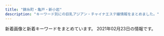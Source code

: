 ```yaml
---
title: "錦糸町・亀戸・新小岩"
description: "キーワード別にの巨乳アジアン・チャイナエステ嬢情報をまとめました。"
---
```


新着画像と新着キーワードをまとめています。
2021年02月23日の情報です。

<DmmAffiliateIns />
<KeywordTable
  shops={
    [
    {
        "url": "http://momiji.me-es.com/",
        "img_links": [
            "http://momiji.me-es.com/images/index_02.jpg",
            "http://momiji.me-es.com/images/index_28.jpg",
            "http://momiji.me-es.com/images/index_24.jpg",
            "http://momiji.me-es.com/images/index_03.jpg",
            "http://momiji.me-es.com/images/index_16.jpg",
            "http://momiji.me-es.com/girls/06.jpg",
            "http://momiji.me-es.com/girls/01.jpg",
            "http://momiji.me-es.com/images/index_22.jpg",
            "http://momiji.me-es.com/images/index_26.jpg",
            "http://momiji.me-es.com/images/index_21.jpg",
            "http://momiji.me-es.com/images/index_30.jpg",
            "http://momiji.me-es.com/images/index_17.jpg",
            "http://momiji.me-es.com/images/index_06.jpg",
            "http://momiji.me-es.com/images/index_12.jpg",
            "http://momiji.me-es.com/images/staff_15.jpg",
            "http://momiji.me-es.com/images/info_15.jpg",
            "http://momiji.me-es.com/images/index_04.jpg",
            "http://momiji.me-es.com/images/sub_28.jpg",
            "http://momiji.me-es.com/girls/00.jpg",
            "http://momiji.me-es.com/girls/03.jpg",
            "http://momiji.me-es.com/images/index_15.jpg",
            "http://momiji.me-es.com/images/index_25.jpg",
            "http://momiji.me-es.com/images/index_29.jpg",
            "http://momiji.me-es.com/girls/08.jpg",
            "http://momiji.me-es.com/images/index_18.jpg",
            "http://momiji.me-es.com/images/info.jpg",
            "http://momiji.me-es.com/images/index_05.jpg",
            "http://momiji.me-es.com/images/index_01.jpg",
            "http://momiji.me-es.com/images/index_09.jpg",
            "http://momiji.me-es.com/images/index_19.jpg",
            "http://momiji.me-es.com/images/rec_15.jpg",
            "http://momiji.me-es.com/images/index_10.jpg",
            "http://momiji.me-es.com/girls/02.jpg",
            "http://momiji.me-es.com/images/index_08.jpg",
            "http://momiji.me-es.com/girls/04.jpg",
            "http://momiji.me-es.com/images/index_07.jpg",
            "http://momiji.me-es.com/girls/08a.jpg",
            "http://momiji.me-es.com/images/index_13.jpg",
            "http://momiji.me-es.com/images/rec.jpg",
            "http://momiji.me-es.com/images/index_20.jpg",
            "http://momiji.me-es.com/girls/07.jpg",
            "http://momiji.me-es.com/images/index_27.jpg",
            "http://momiji.me-es.com/girls/05.jpg"
        ],
        "keywords": {
            "87": 1,
            "85": 3,
            "C": 6,
            "86": 3,
            "88": 1
        },
        "station": "JR\u65b0\u5c0f\u5ca9\u99c5\u5317\u53e3",
        "name": "\u3082\u307f\u3058"
    },
    {
        "name": "Mirage\uff5e\u30df\u30e9\u30fc\u30b8\u30e5\uff5e",
        "station": "JR\u4e80\u6238\u99c5\u6771\u53e3",
        "img_links": [
            "http://mirage.sweet-relaxation.com/img/cast/ran-03.jpg",
            "http://mirage.sweet-relaxation.com/img/cast/yumi-01.jpg",
            "http://mirage.sweet-relaxation.com/img/cast/eri-02.jpg",
            "http://mirage.sweet-relaxation.com/img/cast/miya-02.jpg",
            "http://mirage.sweet-relaxation.com/img/cast/olive-03.jpg",
            "http://mirage.sweet-relaxation.com/img/interior/corridor-1.jpg",
            "http://mirage.sweet-relaxation.com/img/cast/yaya-03.jpg",
            "http://mirage.sweet-relaxation.com/img/cast/yaya-01.jpg",
            "http://mirage.sweet-relaxation.com/img/cast/miya-01.jpg",
            "http://mirage.sweet-relaxation.com/img/cast/ran-01.jpg",
            "http://mirage.sweet-relaxation.com/img/cast/nanar-01.jpg",
            "http://mirage.sweet-relaxation.com/img/cast/olive-02.jpg",
            "http://mirage.sweet-relaxation.com/img/cast/nanar-02.jpg",
            "http://mirage.sweet-relaxation.com/img/cast/nina-03.jpg",
            "http://mirage.sweet-relaxation.com/img/cast/olive-01.jpg",
            "http://mirage.sweet-relaxation.com/img/cast/eri-03.jpg",
            "http://mirage.sweet-relaxation.com/img/cast/nina-01.jpg",
            "http://mirage.sweet-relaxation.com/img/cast/yaya-02.jpg",
            "http://mirage.sweet-relaxation.com/img/cast/key-01.jpg",
            "http://mirage.sweet-relaxation.com/img/cast/nanar-03.jpg",
            "http://mirage.sweet-relaxation.com/img/cast/eri-01.jpg",
            "http://mirage.sweet-relaxation.com/img/cast/key-03.jpg",
            "http://mirage.sweet-relaxation.com/img/cast/ran-02.jpg",
            "http://mirage.sweet-relaxation.com/img/cast/key-02.jpg",
            "http://mirage.sweet-relaxation.com/img/cast/nina-02.jpg",
            "http://mirage.sweet-relaxation.com/img/cast/yumi-02.jpg",
            "http://mirage.sweet-relaxation.com/img/cast/yumi-03.jpg",
            "http://mirage.sweet-relaxation.com/img/cast/miya-03.jpg"
        ],
        "url": "http://mirage.sweet-relaxation.com/",
        "keywords": {}
    },
    {
        "station": "JR\u65b0\u5c0f\u5ca9\u99c5\u5357\u53e3",
        "keywords": {},
        "name": "Piano",
        "img_links": [
            "https://piano.sweet-relaxation.com/img/cast/nico-02.jpg",
            "https://piano.sweet-relaxation.com/img/cast/miya-03.jpg",
            "https://piano.sweet-relaxation.com/img/cast/nana-03.jpg",
            "https://piano.sweet-relaxation.com/img/cast/luna-01.jpg",
            "https://piano.sweet-relaxation.com/img/cast/lili-01.jpg",
            "https://piano.sweet-relaxation.com/img/cast/ebi-04.jpg",
            "https://piano.sweet-relaxation.com/img/cast/luna-04.jpg",
            "https://piano.sweet-relaxation.com/img/cast/nico-04.jpg",
            "https://piano.sweet-relaxation.com/img/cast/miky-01.jpg",
            "https://piano.sweet-relaxation.com/img/interior/int-01.jpg",
            "https://piano.sweet-relaxation.com/img/interior/int-03.jpg",
            "https://piano.sweet-relaxation.com/img/cast/luna-03.jpg",
            "https://piano.sweet-relaxation.com/img/slick/sl-7.jpg",
            "https://piano.sweet-relaxation.com/img/cast/miky-04.jpg",
            "https://piano.sweet-relaxation.com/img/cast/aye-04.jpg",
            "https://piano.sweet-relaxation.com/img/cast/coco-03.jpg",
            "https://piano.sweet-relaxation.com/img/cast/ebi-01.jpg",
            "https://piano.sweet-relaxation.com/img/cast/miya-02.jpg",
            "https://piano.sweet-relaxation.com/img/cast/aye-01.jpg",
            "https://piano.sweet-relaxation.com/img/cast/aye-03.jpg",
            "https://piano.sweet-relaxation.com/img/slick/sl-1.jpg",
            "https://piano.sweet-relaxation.com/img/cast/lili-02.jpg",
            "https://piano.sweet-relaxation.com/img/cast/ebi-03.jpg",
            "https://piano.sweet-relaxation.com/img/cast/coco-02.jpg",
            "https://piano.sweet-relaxation.com/img/slick/sl-6.jpg",
            "https://piano.sweet-relaxation.com/img/cast/aki-04.jpg",
            "https://piano.sweet-relaxation.com/img/cast/coco-04.jpg",
            "https://piano.sweet-relaxation.com/img/cast/aki-01.jpg",
            "https://piano.sweet-relaxation.com/img/cast/nana-01.jpg",
            "https://piano.sweet-relaxation.com/img/cast/aini-03.jpg",
            "https://piano.sweet-relaxation.com/img/interior/int-04.jpg",
            "https://piano.sweet-relaxation.com/img/cast/lili-04.jpg",
            "https://piano.sweet-relaxation.com/img/cast/nico-01.jpg",
            "https://piano.sweet-relaxation.com/img/cast/aki-03.jpg",
            "https://piano.sweet-relaxation.com/img/cast/ai-03.jpg",
            "https://piano.sweet-relaxation.com/img/cast/ai-02.jpg",
            "https://piano.sweet-relaxation.com/img/cast/miky-02.jpg",
            "https://piano.sweet-relaxation.com/img/cast/aki-02.jpg",
            "https://piano.sweet-relaxation.com/img/cast/miky-03.jpg",
            "https://piano.sweet-relaxation.com/img/cast/ai-04.jpg",
            "https://piano.sweet-relaxation.com/img/cast/ebi-02.jpg",
            "https://piano.sweet-relaxation.com/img/cast/lili-03.jpg",
            "https://piano.sweet-relaxation.com/img/cast/miya-01.jpg",
            "https://piano.sweet-relaxation.com/img/cast/luna-02.jpg",
            "https://piano.sweet-relaxation.com/img/slick/sl-5.jpg",
            "https://piano.sweet-relaxation.com/img/cast/nana-04.jpg",
            "https://piano.sweet-relaxation.com/img/cast/aini-01.jpg",
            "https://piano.sweet-relaxation.com/img/slick/sl-3.jpg",
            "https://piano.sweet-relaxation.com/img/cast/aini-04.jpg",
            "https://piano.sweet-relaxation.com/img/cast/coco-01.jpg",
            "https://piano.sweet-relaxation.com/img/slick/sl-4.jpg",
            "https://piano.sweet-relaxation.com/img/cast/nana-02.jpg",
            "https://piano.sweet-relaxation.com/img/cast/nico-03.jpg",
            "https://piano.sweet-relaxation.com/img/cast/miya-04.jpg",
            "https://piano.sweet-relaxation.com/img/cast/aye-02.jpg",
            "https://piano.sweet-relaxation.com/img/slick/sl-2.jpg",
            "https://piano.sweet-relaxation.com/img/cast/ai-01.jpg",
            "https://piano.sweet-relaxation.com/img/cast/aini-02.jpg",
            "https://piano.sweet-relaxation.com/img/interior/int-02.jpg"
        ],
        "url": "https://piano.sweet-relaxation.com/"
    },
    {
        "keywords": {
            "E": 3,
            "\u30bb\u30af\u30b7\u30fc": 3
        },
        "station": "JR\u5c0f\u5ca9\u99c5\u5317\u53e3",
        "img_links": [
            "http://mariabella.ies.fun/images/ac2.jpg",
            "http://mariabella.ies.fun/images/r09.jpg",
            "http://mariabella.ies.fun/images/r07.jpg",
            "http://mariabella.ies.fun/images/r05.jpg",
            "http://mariabella.ies.fun/images/r02.jpg",
            "http://mariabella.ies.fun/images/info.jpg",
            "http://mariabella.ies.fun/images/top.png",
            "http://mariabella.ies.fun/images/pick.jpg",
            "http://mariabella.ies.fun/images/r01.jpg",
            "http://mariabella.ies.fun/images/ac1.jpg",
            "http://mariabella.ies.fun/images/r03.jpg",
            "http://mariabella.ies.fun/photos/sites/45/2019/09/2019091016323921.jpeg",
            "http://mariabella.ies.fun/images/r06.jpg",
            "http://mariabella.ies.fun/images/news.jpg",
            "http://mariabella.ies.fun/photos/sites/45/2018/06/2018062706422857.jpg",
            "http://mariabella.ies.fun/images/s-recriut.jpg",
            "http://mariabella.ies.fun/photos/sites/45/2020/01/2020012420100278.jpeg",
            "http://mariabella.ies.fun/photos/sites/45/2019/09/2019092717170772.jpeg",
            "http://mariabella.ies.fun/images/r04.jpg",
            "http://mariabella.ies.fun/images/mobile.jpg",
            "http://mariabella.ies.fun/images/mobile1.jpg",
            "http://mariabella.ies.fun/images/ac3.jpg",
            "http://mariabella.ies.fun/images/s-staff.jpg"
        ],
        "name": "\u30de\u30ea\u30a2\u30d9\u30fc\u30e9",
        "url": "http://mariabella.ies.fun/"
    },
    {
        "name": "\u7652\u3057\u306e\u6cc9",
        "url": "https://iyashinoizumi.com/",
        "img_links": [
            "https://iyashinoizumi.com/wp-content/uploads/2019/06/43D6BE9C-43F6-45C2-95E5-E775CE725D67.jpeg",
            "https://iyashinoizumi.com/wp-content/uploads/2019/06/5293C707-270F-4802-8168-1493DA07DDAE.jpeg",
            "https://iyashinoizumi.com/wp-content/uploads/0731EF09-7405-4B36-8468-B17A307EB894.jpeg",
            "https://iyashinoizumi.com/wp-content/uploads/2019/06/001.jpg",
            "https://iyashinoizumi.com/wp-content/uploads/9B89E764-B754-425D-A9AC-BB5566FA6AC4-270x300.jpeg",
            "https://iyashinoizumi.com/wp-content/uploads/2019/06/50CD669B-0FFA-4734-B898-EB3D53E95C21.jpeg",
            "https://iyashinoizumi.com/wp-content/uploads/7208DC4D-6E47-49CE-B1C0-3607E54E114B.jpeg",
            "https://iyashinoizumi.com/wp-content/uploads/rin.jpg",
            "https://iyashinoizumi.com/wp-content/uploads/7208DC4D-6E47-49CE-B1C0-3607E54E114B-210x300.jpeg",
            "https://iyashinoizumi.com/wp-content/uploads/0731EF09-7405-4B36-8468-B17A307EB894-197x300.jpeg",
            "https://iyashinoizumi.com/wp-content/uploads/5AA02D30-2C43-42C1-BE02-48E5A5C27E91.jpeg",
            "https://iyashinoizumi.com/wp-content/uploads/2019/06/momoko1.jpg",
            "https://iyashinoizumi.com/wp-content/uploads/0731EF09-7405-4B36-8468-B17A307EB894-e1579436226478.jpeg",
            "https://iyashinoizumi.com/wp-content/uploads/2019/06/2DD3549C-F937-441D-B0E3-E26520ACFABD-e1559410733851.jpeg",
            "https://iyashinoizumi.com/wp-content/uploads/2019/06/opening-e1560089346906-1024x314.png",
            "https://iyashinoizumi.com/wp-content/uploads/5AA02D30-2C43-42C1-BE02-48E5A5C27E91-226x300.jpeg",
            "https://iyashinoizumi.com/wp-content/uploads/9B89E764-B754-425D-A9AC-BB5566FA6AC4.jpeg"
        ],
        "station": "JR\u9326\u7cf8\u753a\u99c5\u5317\u53e3",
        "keywords": {
            "\u30bb\u30af\u30b7\u30fc": 2
        }
    },
    {
        "station": "JR\u5c0f\u5ca9\u99c5\u5317\u53e3",
        "keywords": {},
        "name": "Aria\uff5e\u30a2\u30ea\u30a2\uff5e",
        "img_links": [
            "http://aria.tokyo-relaxtime.asia/img/cast/aki-04.jpg",
            "http://aria.tokyo-relaxtime.asia/img/cast/rina-04.jpg",
            "http://aria.tokyo-relaxtime.asia/img/cast/apple-04.jpg",
            "http://aria.tokyo-relaxtime.asia/img/cast/aya-02.jpg",
            "http://aria.tokyo-relaxtime.asia/img/cast/rina-03.jpg",
            "http://aria.tokyo-relaxtime.asia/img/cast/risa-03.jpg",
            "http://aria.tokyo-relaxtime.asia/img/cast/yaya-01.jpg",
            "http://aria.tokyo-relaxtime.asia/img/cast/miki-04.jpg",
            "http://aria.tokyo-relaxtime.asia/img/cast/nana-01.jpg",
            "http://aria.tokyo-relaxtime.asia/img/cast/nana-02.jpg",
            "http://aria.tokyo-relaxtime.asia/img/cast/nana-04.jpg",
            "http://aria.tokyo-relaxtime.asia/img/cast/yaya-04.jpg",
            "http://aria.tokyo-relaxtime.asia/img/cast/yaya-03.jpg",
            "http://aria.tokyo-relaxtime.asia/img/cast/risa-02.jpg",
            "http://aria.tokyo-relaxtime.asia/img/cast/aki-02.jpg",
            "http://aria.tokyo-relaxtime.asia/img/cast/nana-03.jpg",
            "http://aria.tokyo-relaxtime.asia/img/cast/miki-03.jpg",
            "http://aria.tokyo-relaxtime.asia/img/slick/st-3.jpg",
            "http://aria.tokyo-relaxtime.asia/img/cast/coco-04.jpg",
            "http://aria.tokyo-relaxtime.asia/img/slick/st-2.jpg",
            "http://aria.tokyo-relaxtime.asia/img/cast/apple-03.jpg",
            "http://aria.tokyo-relaxtime.asia/img/slick/st-1.jpg",
            "http://aria.tokyo-relaxtime.asia/img/slick/st-5.jpg",
            "http://aria.tokyo-relaxtime.asia/img/cast/apple-01.jpg",
            "http://aria.tokyo-relaxtime.asia/img/cast/yaya-02.jpg",
            "http://aria.tokyo-relaxtime.asia/img/cast/rina-01.jpg",
            "http://aria.tokyo-relaxtime.asia/img/cast/coco-01.jpg",
            "http://aria.tokyo-relaxtime.asia/img/cast/aya-03.jpg",
            "http://aria.tokyo-relaxtime.asia/img/cast/yumi-04.jpg",
            "http://aria.tokyo-relaxtime.asia/img/cast/aki-01.jpg",
            "http://aria.tokyo-relaxtime.asia/img/cast/yuri-04.jpg",
            "http://aria.tokyo-relaxtime.asia/img/cast/aya-04.jpg",
            "http://aria.tokyo-relaxtime.asia/img/cast/yumi-01.jpg",
            "http://aria.tokyo-relaxtime.asia/img/cast/miki-01.jpg",
            "http://aria.tokyo-relaxtime.asia/img/cast/yuri-03.jpg",
            "http://aria.tokyo-relaxtime.asia/img/cast/risa-04.jpg",
            "http://aria.tokyo-relaxtime.asia/img/cast/coco-02.jpg",
            "http://aria.tokyo-relaxtime.asia/img/cast/yumi-03.jpg",
            "http://aria.tokyo-relaxtime.asia/img/cast/coco-03.jpg",
            "http://aria.tokyo-relaxtime.asia/img/interior/lobby-1.jpg",
            "http://aria.tokyo-relaxtime.asia/img/cast/rina-02.jpg",
            "http://aria.tokyo-relaxtime.asia/img/cast/apple-02.jpg",
            "http://aria.tokyo-relaxtime.asia/img/slick/st-4.jpg",
            "http://aria.tokyo-relaxtime.asia/img/cast/aya-01.jpg",
            "http://aria.tokyo-relaxtime.asia/img/cast/yumi-02.jpg",
            "http://aria.tokyo-relaxtime.asia/img/cast/miki-02.jpg",
            "http://aria.tokyo-relaxtime.asia/img/cast/risa-01.jpg",
            "http://aria.tokyo-relaxtime.asia/img/cast/aki-03.jpg",
            "http://aria.tokyo-relaxtime.asia/img/interior/corridor-1.jpg",
            "http://aria.tokyo-relaxtime.asia/img/cast/yuri-01.jpg"
        ],
        "url": "http://aria.tokyo-relaxtime.asia/"
    },
    {
        "url": "https://kameido-massage.com/",
        "keywords": {},
        "name": "\u842c\u751f\u697c",
        "station": "JR\u4e80\u6238\u99c5\u5317\u53e3",
        "img_links": [
            "https://kameido-massage.com/staff/nana-s1.jpg",
            "https://kameido-massage.com/2019/10/29/yuri-s1.jpg",
            "https://kameido-massage.com/staff/yuki-l1.jpg",
            "https://kameido-massage.com/images/main-small.jpg",
            "https://kameido-massage.com/room/room-l3.jpg",
            "https://kameido-massage.com/images/footer-l.png",
            "https://kameido-massage.com/staff/yuki-s1.jpg",
            "https://kameido-massage.com/images/main-top.jpg",
            "https://kameido-massage.com/menu/staff.png",
            "https://kameido-massage.com/menu/blog.png",
            "https://kameido-massage.com/2020/07/17/mika-s1.jpg",
            "https://kameido-massage.com/images/footer-r.png",
            "https://kameido-massage.com/link/mens-esthe.png",
            "https://kameido-massage.com/2020/03/28/nana-s1.jpg",
            "https://kameido-massage.com/images/qrcode.png",
            "https://kameido-massage.com/icon/twitter.png",
            "https://kameido-massage.com/images/top3.jpg",
            "https://kameido-massage.com/staff/mirei-s1.jpg",
            "https://kameido-massage.com/2019/11/02/yuka-s1.jpg",
            "https://kameido-massage.com/room/room-l5.jpg",
            "https://kameido-massage.com/images/clear.png",
            "https://scdn.line-apps.com/n/line_add_friends/btn/ja.png",
            "https://kameido-massage.com/staff/mimi-l1.jpg",
            "https://kameido-massage.com/room/room-l4.jpg",
            "https://kameido-massage.com/button/home.png",
            "https://kameido-massage.com/2019/12/25/mika-s1.jpg",
            "https://kameido-massage.com/images/top1.jpg",
            "https://kameido-massage.com/staff/erika-s1.jpg",
            "https://kameido-massage.com/button/blog.png",
            "https://kameido-massage.com/images/main-sp.jpg",
            "https://kameido-massage.com/menu/info.png",
            "https://kameido-massage.com/2019/11/10/erika-s1.jpg",
            "https://kameido-massage.com/staff/nana-l1.jpg",
            "https://kameido-massage.com/room/room-l1.jpg",
            "https://kameido-massage.com/staff/yuka-s1.jpg",
            "https://kameido-massage.com/button/staff.png",
            "https://kameido-massage.com/staff/erika-l1.jpg",
            "https://kameido-massage.com/room/room-l2.jpg",
            "https://kameido-massage.com/icon/yelp.png",
            "https://kameido-massage.com/2021/02/23/mimi-s1.jpg",
            "https://kameido-massage.com/2020/05/15/kazumi-s1.jpg",
            "https://kameido-massage.com/staff/yuka-l1.jpg",
            "https://kameido-massage.com/images/top2.jpg",
            "https://kameido-massage.com/images/flower.png",
            "https://kameido-massage.com/room/room-l6.jpg",
            "https://kameido-massage.com/images/header3.png",
            "https://kameido-massage.com/staff/mimi-s1.jpg",
            "https://kameido-massage.com/menu/home.png",
            "https://kameido-massage.com/icon/facebook.png",
            "https://kameido-massage.com/icon/line.png"
        ]
    },
    {
        "station": "JR\u4e80\u6238\u99c5\u6771\u53e3",
        "name": "\u5343\u693f",
        "url": "http://sentsubaki.asia/",
        "keywords": {},
        "img_links": [
            "http://sentsubaki.asia/img/interior/lobby-1.jpg",
            "http://sentsubaki.asia/img/cast/yuyu-04.jpg",
            "http://sentsubaki.asia/img/cast/momo-03.jpg",
            "http://sentsubaki.asia/img/coupon_special.png",
            "http://sentsubaki.asia/img/cast/yumi-02.jpg",
            "http://sentsubaki.asia/img/cast/nina-03.jpg",
            "http://sentsubaki.asia/img/cast/momo-01.jpg",
            "http://sentsubaki.asia/img/cast/you-04.jpg",
            "http://sentsubaki.asia/img/cast/you-03.jpg",
            "http://sentsubaki.asia/img/cast/miki-03.jpg",
            "http://sentsubaki.asia/img/btn_cast.png",
            "http://sentsubaki.asia/img/cast/aya-03.jpg",
            "http://sentsubaki.asia/img/cast/yuyu-01.jpg",
            "http://sentsubaki.asia/img/cast/yuyu-02.jpg",
            "http://sentsubaki.asia/img/cast/nina-04.jpg",
            "http://sentsubaki.asia/img/cast/yumi-03.jpg",
            "http://sentsubaki.asia/img/interior/lobby-2.jpg",
            "http://sentsubaki.asia/img/head_tel.png",
            "http://sentsubaki.asia/img/cast/you-02.jpg",
            "http://sentsubaki.asia/img/head_time.png",
            "http://sentsubaki.asia/img/cast/momo-04.jpg",
            "http://sentsubaki.asia/img/cast/you-01.jpg",
            "http://sentsubaki.asia/img/cast/yumi-04.jpg",
            "http://sentsubaki.asia/img/cast/momo-02.jpg",
            "http://sentsubaki.asia/img/cast/miki-02.jpg",
            "http://sentsubaki.asia/img/btn_twitter.png",
            "http://sentsubaki.asia/img/cast/aya-01.jpg",
            "http://sentsubaki.asia/img/cast/miki-01.jpg",
            "http://sentsubaki.asia/img/cast/aya-04.jpg",
            "http://sentsubaki.asia/img/cast/miki-04.jpg",
            "http://sentsubaki.asia/img/btn_interior.png",
            "http://sentsubaki.asia/img/btn_top.png"
        ]
    },
    {
        "name": "\u30d1\u30bf\u30e4",
        "station": "JR\u5c0f\u5ca9\u99c5\u5357\u53e3",
        "url": "http://thaipataya.chm.jp/",
        "keywords": {
            "C": 13,
            "\u30bb\u30af\u30b7\u30fc": 1
        },
        "img_links": [
            "http://chm.jp/img/linebutton_82x20.png",
            "https://chm.jp/domains1/thaipataya/myimg/imgcom37736_sp.png",
            "https://chm.jp/domains1/thaipataya/myimg/imgcom36635_sp.jpg",
            "https://chm.jp/domains1/thaipataya/myimg/imgcom36606_sp.jpg",
            "https://chm.jp/domains1/thaipataya/myimg/imgcom37356_sp.jpg",
            "https://chm.jp/domains1/thaipataya/myimg/imgcom37834_sp.jpg",
            "https://chm.jp/domains1/thaipataya/myimg/imgcom37731_sp.png",
            "https://chm.jp/domains1/thaipataya/myimg/imgcom37362_sp.png",
            "https://chm.jp/domains1/thaipataya/myimg/imgcom36633_sp.jpg",
            "https://chm.jp/domains1/thaipataya/myimg/imgcom37666_sp.jpg",
            "https://chm.jp/domains1/thaipataya/myimg/imgcom36580_sp.jpg",
            "https://chm.jp/domains1/thaipataya/myimg/imgcom37729_sp.png",
            "https://chm.jp/domains1/thaipataya/myimg/imgcom36578_sp.jpg",
            "https://chm.jp/domains1/thaipataya/myimg/imgcom37657_sp.jpg",
            "https://chm.jp/domains1/thaipataya/myimg/imgcom37067_sp.png",
            "https://chm.jp/domains1/thaipataya/myimg/imgcom37172_sp.png",
            "https://chm.jp/domains1/thaipataya/myimg/imgcom37361_sp.png",
            "https://chm.jp/domains1/thaipataya/myimg/imgcom37833_sp.jpg",
            "https://chm.jp/domains1/thaipataya/myimg/imgcom37840_sp.jpg",
            "https://chm.jp/domains1/thaipataya/myimg/imgcom37658_sp.png",
            "https://chm.jp/domains1/thaipataya/myimg/imgcom37174_sp.png",
            "https://chm.jp/domains1/thaipataya/myimg/imgcom37668_sp.png",
            "https://chm.jp/domains1/thaipataya/myimg/imgcom37733_sp.png",
            "https://chm.jp/domains1/thaipataya/myimg/imgcom37730_sp.png",
            "https://chm.jp/domains1/thaipataya/myimg/imgcom37177_sp.png",
            "https://chm.jp/domains1/thaipataya/myimg/imgcom37068_sp.png",
            "https://chm.jp/domains1/thaipataya/myimg/imgcom37360_sp.jpg",
            "https://chm.jp/domains1/thaipataya/myimg/imgcom37669_sp.jpg",
            "https://chm.jp/domains1/thaipataya/myimg/imgcom37789_sp.png",
            "https://chm.jp/domains1/thaipataya/myimg/imgcom36566_sp.png",
            "https://chm.jp/domains1/thaipataya/myimg/imgcom37660_sp.png",
            "https://chm.jp/domains1/thaipataya/myimg/imgcom36577_sp.jpg",
            "https://chm.jp/domains1/thaipataya/myimg/imgcom37740_sp.png",
            "https://chm.jp/domains1/thaipataya/myimg/imgcom36636_sp.jpg",
            "https://chm.jp/domains1/thaipataya/myimg/imgcom37915_sp.jpg",
            "https://chm.jp/domains1/thaipataya/myimg/imgcom36605_sp.jpg",
            "https://chm.jp/domains1/thaipataya/myimg/imgcom37839_sp.jpg",
            "https://chm.jp/domains1/thaipataya/myimg/slideimg36561_sp.jpg",
            "https://chm.jp/domains1/thaipataya/myimg/imgcom37734_sp.png",
            "https://chm.jp/domains1/thaipataya/myimg/imgcom37359_sp.jpg",
            "https://chm.jp/domains1/thaipataya/myimg/imgcom37916_sp.jpg",
            "https://chm.jp/sozai/0_4999/bn112_sp.png",
            "https://chm.jp/domains1/thaipataya/myimg/imgcom37710_sp.jpg",
            "https://chm.jp/sozai/0_4999/bn122_sp.png",
            "https://chm.jp/domains1/thaipataya/myimg/imgcom37661_sp.png",
            "https://chm.jp/domains1/thaipataya/myimg/imgcom37667_sp.png",
            "https://chm.jp/domains1/thaipataya/myimg/imgcom36615_sp.png",
            "https://chm.jp/domains1/thaipataya/myimg/imgcom37841_sp.jpg",
            "https://chm.jp/domains1/thaipataya/myimg/imgcom37656_sp.jpg",
            "https://chm.jp/domains1/thaipataya/myimg/imgcom37739_sp.png",
            "https://chm.jp/domains1/thaipataya/myimg/imgcom37738_sp.png",
            "https://chm.jp/domains1/thaipataya/myimg/imgcom36613_sp.jpg",
            "https://chm.jp/domains1/thaipataya/myimg/imgcom37737_sp.png",
            "https://chm.jp/domains1/thaipataya/myimg/slideimg36560_sp.jpg",
            "https://chm.jp/domains1/thaipataya/myimg/imgcom36582_sp.jpg",
            "https://chm.jp/domains1/thaipataya/myimg/imgcom36603_sp.png",
            "https://chm.jp/domains1/thaipataya/myimg/imgcom36618_sp.png",
            "https://chm.jp/domains1/thaipataya/myimg/imgcom37732_sp.png",
            "https://chm.jp/domains1/thaipataya/myimg/imgcom36634_sp.jpg",
            "https://chm.jp/domains1/thaipataya/myimg/imgcom37662_sp.png",
            "https://chm.jp/domains1/thaipataya/myimg/imgcom37725_sp.png",
            "https://chm.jp/domains1/thaipataya/myimg/imgcom37355_sp.jpg",
            "https://chm.jp/domains1/thaipataya/myimg/imgcom37655_sp.jpg",
            "https://chm.jp/domains1/thaipataya/myimg/imgcom37358_sp.jpg",
            "https://chm.jp/domains1/thaipataya/myimg/imgcom37654_sp.jpg",
            "https://chm.jp/domains1/thaipataya/myimg/imgcom36567_sp.jpg",
            "https://chm.jp/domains1/thaipataya/myimg/imgcom37663_sp.jpg",
            "https://chm.jp/domains1/thaipataya/myimg/imgcom36607_sp.jpg",
            "https://chm.jp/domains1/thaipataya/myimg/imgcom37728_sp.png",
            "https://chm.jp/domains1/thaipataya/myimg/imgcom37659_sp.png",
            "https://chm.jp/domains1/thaipataya/myimg/imgcom36581_sp.jpg",
            "https://chm.jp/domains1/thaipataya/myimg/imgcom37913_sp.jpg",
            "https://chm.jp/domains1/thaipataya/myimg/imgcom37653_sp.jpg",
            "https://chm.jp/domains1/thaipataya/myimg/imgcom36614_sp.jpg",
            "https://chm.jp/domains1/thaipataya/myimg/imgcom37665_sp.jpg",
            "https://chm.jp/domains1/thaipataya/myimg/imgcom37914_sp.jpg",
            "https://chm.jp/domains1/thaipataya/myimg/imgcom36565_sp.jpg",
            "https://chm.jp/domains1/thaipataya/myimg/imgcom37726_sp.png",
            "https://chm.jp/domains1/thaipataya/myimg/imgcom36579_sp.jpg",
            "https://chm.jp/domains1/thaipataya/myimg/imgcom37357_sp.jpg",
            "https://chm.jp/domains1/thaipataya/myimg/imgcom37727_sp.png",
            "https://chm.jp/domains1/thaipataya/myimg/imgcom37664_sp.png",
            "https://chm.jp/domains1/thaipataya/myimg/slideimg36562_sp.jpg",
            "https://chm.jp/domains1/thaipataya/myimg/imgcom36619_sp.jpg",
            "https://chm.jp/domains1/thaipataya/myimg/imgcom36604_sp.jpg"
        ]
    },
    {
        "img_links": [
            "http://y-rlx.net/images/index_08.jpg",
            "http://y-rlx.net/girl/05.jpg",
            "http://y-rlx.net/girl/01.jpg",
            "http://y-rlx.net/girl/03a.jpg",
            "http://y-rlx.net/girl/09.jpg",
            "http://y-rlx.net/images/sys.jpg",
            "http://y-rlx.net/images/index_11.jpg",
            "http://y-rlx.net/images/01.png",
            "http://y-rlx.net/images/index_23.jpg",
            "http://y-rlx.net/girl/00.jpg",
            "http://y-rlx.net/images/02.png",
            "http://y-rlx.net/images/rex_16.jpg",
            "http://y-rlx.net/images/info.png",
            "http://y-rlx.net/images/staff_16.jpg",
            "http://y-rlx.net/girl/03.jpg",
            "http://y-rlx.net/images/index_07.png",
            "http://y-rlx.net/images/index_12.jpg",
            "http://y-rlx.net/images/index_09.jpg",
            "http://y-rlx.net/images/line.jpg",
            "http://y-rlx.net/images/03.png",
            "http://y-rlx.net/images/index_10.jpg",
            "http://y-rlx.net/girl/06.jpg",
            "http://y-rlx.net/images/index_14.png",
            "http://y-rlx.net/girl/05a.jpg",
            "http://y-rlx.net/girl/09a.jpg",
            "http://y-rlx.net/girl/02.jpg",
            "http://y-rlx.net/girl/08.jpg",
            "http://y-rlx.net/images/acc_tit.jpg",
            "http://y-rlx.net/images/index_21.jpg",
            "http://y-rlx.net/girl/010.jpg",
            "http://y-rlx.net/images/rec.jpg",
            "http://y-rlx.net/images/acc_16.jpg",
            "http://y-rlx.net/images/acc_tit03.jpg",
            "http://y-rlx.net/images/index_04.png",
            "http://y-rlx.net/girl/010a.jpg",
            "http://y-rlx.net/images/index_06.png",
            "http://y-rlx.net/girl/07a.jpg",
            "http://y-rlx.net/images/index_13.jpg",
            "http://y-rlx.net/girl/p01.jpg",
            "http://y-rlx.net/images/index_02.png",
            "http://y-rlx.net/images/acc_tit01.jpg",
            "http://y-rlx.net/images/index_16.png",
            "http://y-rlx.net/images/index_19.png",
            "http://y-rlx.net/images/rec_16.jpg",
            "http://y-rlx.net/girl/07.jpg",
            "http://y-rlx.net/images/sys_16.jpg"
        ],
        "name": "\u7f8e\u697d",
        "station": "JR\u65b0\u5c0f\u5ca9\u99c5\u5357\u53e3",
        "url": "http://y-rlx.net/",
        "keywords": {
            "87": 1,
            "85": 1,
            "95": 2,
            "89": 1,
            "86": 2,
            "92": 1,
            "90": 1
        }
    },
    {
        "name": "\u30b9\u30c1\u30e5\u30ef\u306e\u30b9\u30de\u30a4\u30eb",
        "keywords": {
            "C": 7
        },
        "station": "JR\u9326\u7cf8\u753a\u99c5\u5317\u53e3",
        "img_links": [
            "http://kinshicho-es.xyz/images/r4.jpg",
            "http://kinshicho-es.xyz/images/g5.jpg",
            "http://kinshicho-es.xyz/images/g51.jpg",
            "http://kinshicho-es.xyz/images/g41.jpg",
            "http://kinshicho-es.xyz/images/top1.jpg",
            "http://kinshicho-es.xyz/images/news-tit1.jpg",
            "http://kinshicho-es.xyz/images/g2.jpg",
            "http://kinshicho-es.xyz/images/g3.jpg",
            "http://kinshicho-es.xyz/images/left1_2_02.jpg",
            "http://kinshicho-es.xyz/images/b2.jpg",
            "http://kinshicho-es.xyz/images/top.jpg",
            "http://kinshicho-es.xyz/images/g0.jpg",
            "http://kinshicho-es.xyz/images/r2.jpg",
            "http://kinshicho-es.xyz/images/r3.jpg",
            "http://kinshicho-es.xyz/images/r1.jpg",
            "http://kinshicho-es.xyz/images/kanban.jpg",
            "http://kinshicho-es.xyz/images/b1.jpg"
        ],
        "url": "http://kinshicho-es.xyz/"
    },
    {
        "img_links": [
            "http://ipidiw.com/relaxnomori/user_data/00000019.jpg",
            "http://ipidiw.com/relaxnomori/images/interior.png",
            "http://ipidiw.com/relaxnomori/images/tp.png",
            "http://ipidiw.com/relaxnomori/images/interior_t.jpg",
            "http://ipidiw.com/relaxnomori/images/staff_t.jpg",
            "http://ipidiw.com/relaxnomori/user_data/00000020.jpg",
            "http://ipidiw.com/relaxnomori/user_data/00000017.jpg",
            "http://ipidiw.com/relaxnomori/images/tt.jpg",
            "http://ipidiw.com/relaxnomori/user_data/00000018.jpg",
            "http://ipidiw.com/relaxnomori/images/mobile.jpg",
            "http://ipidiw.com/relaxnomori/images/rem.jpg",
            "http://ipidiw.com/relaxnomori/images/news.jpg"
        ],
        "keywords": {
            "90": 2,
            "93": 1,
            "86": 1
        },
        "station": "\u68ee\u4e0b\u99c5A4\u53e3",
        "url": "http://ipidiw.com/relaxnomori/",
        "name": "\u30ea\u30e9\u30c3\u30af\u30b9\u306e\u68ee"
    },
    {
        "img_links": [
            "http://kameido.info/images/g0.jpg",
            "http://kameido.info/images/r4.jpg",
            "http://kameido.info/images/new1.jpg",
            "http://kameido.info/images/r2.jpg",
            "http://kameido.info/images/mobile.png",
            "http://kameido.info/images/6.jpg",
            "http://kameido.info/images/r1.jpg",
            "http://kameido.info/images/4.jpg",
            "http://kameido.info/images/r3.jpg",
            "http://kameido.info/images/1.jpg",
            "http://kameido.info/images/2.jpg",
            "http://kameido.info/images/3.jpg",
            "http://kameido.info/images/top.jpg",
            "http://kameido.info/images/5.jpg"
        ],
        "station": "JR\u4e80\u6238\u99c5\u5317\u53e3",
        "keywords": {
            "C": 15
        },
        "url": "http://kameido.info/",
        "name": "\u604b\u4eba"
    },
    {
        "name": "\u7652\u3057\u306e\u68ee",
        "url": "http://iyasimori.jpest.net/",
        "station": "\u9752\u7825\u99c5",
        "img_links": [
            "http://iyasimori.jpest.net/uploads//sites/37/2021/01/g4.jpg",
            "http://iyasimori.jpest.net/uploads//sites/37/2021/01/g1-3.jpg",
            "http://iyasimori.jpest.net/uploads//sites/37/2021/01/r4-1.jpg",
            "http://iyasimori.jpest.net/uploads//sites/37/2021/01/bj_03.jpg",
            "http://iyasimori.jpest.net/uploads//sites/37/2021/01/top.jpg",
            "http://iyasimori.jpest.net/uploads//sites/37/2021/01/news01.png",
            "http://iyasimori.jpest.net/uploads//sites/37/2021/01/g1-3-150x150.jpg",
            "http://iyasimori.jpest.net/uploads//sites/37/2021/01/r5.jpg",
            "http://iyasimori.jpest.net/uploads//sites/37/2021/01/a.jpg",
            "http://iyasimori.jpest.net/uploads//sites/37/2021/01/r6.jpg",
            "http://iyasimori.jpest.net/uploads//sites/37/2021/01/g5-150x150.jpg",
            "http://iyasimori.jpest.net/uploads//sites/37/2021/01/g5.jpg",
            "http://iyasimori.jpest.net/uploads//sites/37/2021/01/a2.jpg",
            "http://iyasimori.jpest.net/uploads//sites/37/2021/01/mobile.png",
            "http://iyasimori.jpest.net/uploads//sites/37/2021/01/g4-150x150.jpg",
            "http://iyasimori.jpest.net/uploads//sites/37/2021/01/g2-2.jpg",
            "http://iyasimori.jpest.net/uploads//sites/37/2021/01/g3-2-150x150.jpg",
            "http://iyasimori.jpest.net/uploads//sites/37/2021/01/r3-1.jpg",
            "http://iyasimori.jpest.net/uploads//sites/37/2021/01/news03.png",
            "http://iyasimori.jpest.net/uploads//sites/37/2021/01/g2-2-150x150.jpg",
            "http://iyasimori.jpest.net/uploads//sites/37/2021/01/g3-2.jpg",
            "http://iyasimori.jpest.net/uploads//sites/37/2021/01/tite-staff.jpg"
        ],
        "keywords": {}
    },
    {
        "keywords": {
            "C": 70,
            "87": 28,
            "83": 14,
            "92": 14,
            "89": 14,
            "88": 14,
            "86": 28,
            "85": 98,
            "D": 126,
            "E": 14
        },
        "name": "KIRARA",
        "url": "https://kinshicho-mensesthe.net/",
        "img_links": [
            "https://kinshicho-mensesthe.net/room/2-l.jpg",
            "https://kinshicho-mensesthe.net/staff2/saki-s1.jpg",
            "https://kinshicho-mensesthe.net/mens-esthe-massage/2020/02/06/sora-s1.jpg",
            "https://kinshicho-mensesthe.net/images/footer-l.png",
            "https://kinshicho-mensesthe.net/staff2/yuki-l1.jpg",
            "https://kinshicho-mensesthe.net/staff2/haruka-l1.jpg",
            "https://kinshicho-mensesthe.net/staff2/mai-l1.jpg",
            "https://kinshicho-mensesthe.net/staff2/sakura-s2.jpg",
            "https://kinshicho-mensesthe.net/button/blog.png",
            "https://kinshicho-mensesthe.net/staff2/rui-l1.jpg",
            "https://kinshicho-mensesthe.net/images/qrcode.png",
            "https://kinshicho-mensesthe.net/staff2/sera-l1.jpg",
            "https://kinshicho-mensesthe.net/room/1-l.jpg",
            "https://kinshicho-mensesthe.net/staff2/rui-s1.jpg",
            "https://kinshicho-mensesthe.net/mens-esthe-massage/2020/10/17/moe-s1.jpg",
            "https://kinshicho-mensesthe.net/staff2/saki-l1.jpg",
            "https://kinshicho-mensesthe.net/room/5-s.jpg",
            "https://kinshicho-mensesthe.net/room/2-s.jpg",
            "https://kinshicho-mensesthe.net/images/main-sp.jpg",
            "https://kinshicho-mensesthe.net/staff2/sora-l1.jpg",
            "https://kinshicho-mensesthe.net/images/footer-r.png",
            "https://kinshicho-mensesthe.net/staff2/satomi-l1.jpg",
            "https://kinshicho-mensesthe.net/staff2/yumi-l1.jpg",
            "https://kinshicho-mensesthe.net/staff2/mai-s1.jpg",
            "https://kinshicho-mensesthe.net/room/1-s.jpg",
            "https://kinshicho-mensesthe.net/staff2/kokomi-s1.jpg",
            "https://kinshicho-mensesthe.net/staff2/yuki-s1.jpg",
            "https://kinshicho-mensesthe.net/room/esthe2.jpg",
            "https://kinshicho-mensesthe.net/images/camp.png",
            "https://kinshicho-mensesthe.net/mens-esthe-massage/2020/01/22/yuki-s1.jpg",
            "https://kinshicho-mensesthe.net/staff2/rika-l1.jpg",
            "https://kinshicho-mensesthe.net/room/6-l.jpg",
            "https://kinshicho-mensesthe.net/images/flower.png",
            "https://kinshicho-mensesthe.net/room/4-s.jpg",
            "https://kinshicho-mensesthe.net/mens-esthe-massage/2020/02/06/satomi-s1.jpg",
            "https://kinshicho-mensesthe.net/staff2/sora-s1.jpg",
            "https://kinshicho-mensesthe.net/images/clear.png",
            "https://kinshicho-mensesthe.net/staff2/kiki-l1.jpg",
            "https://kinshicho-mensesthe.net/room/6-s.jpg",
            "https://kinshicho-mensesthe.net/room/esthe1.jpg",
            "https://kinshicho-mensesthe.net/staff2/yuka-s1.jpg",
            "https://kinshicho-mensesthe.net/button/staff.png",
            "https://kinshicho-mensesthe.net/images/header3.png",
            "https://kinshicho-mensesthe.net/staff2/yumi-s1.jpg",
            "https://kinshicho-mensesthe.net/button/home.png",
            "https://kinshicho-mensesthe.net/room/3-l.jpg",
            "https://kinshicho-mensesthe.net/room/3-s.jpg",
            "https://kinshicho-mensesthe.net/room/5-l.jpg",
            "https://kinshicho-mensesthe.net/images/main1.jpg",
            "https://kinshicho-mensesthe.net/room/esthe3.jpg",
            "https://kinshicho-mensesthe.net/staff2/kiki-s1.jpg",
            "https://kinshicho-mensesthe.net/room/4-l.jpg",
            "https://kinshicho-mensesthe.net/staff2/rika-s1.jpg",
            "https://kinshicho-mensesthe.net/staff2/kokomi-l1.jpg",
            "https://kinshicho-mensesthe.net/staff2/moe-s1.jpg",
            "https://kinshicho-mensesthe.net/staff2/haruka-s1.jpg",
            "https://kinshicho-mensesthe.net/staff2/satomi-s1.jpg",
            "https://kinshicho-mensesthe.net/staff2/sakura-l2.jpg",
            "https://kinshicho-mensesthe.net/staff2/sera-s1.jpg"
        ],
        "station": "JR\u9326\u7cf8\u753a\u99c5\u5317\u53e3"
    },
    {
        "keywords": {
            "C": 41,
            "\u4e73": 12,
            "83": 12,
            "\u5de8\u4e73": 12,
            "94": 12,
            "90": 24,
            "E": 12,
            "82": 12
        },
        "name": "\u871c\u82b1",
        "url": "http://hani-est.xyz/",
        "img_links": [
            "http://hani-est.xyz/images/zi-pri.png",
            "http://hani-est.xyz/images/g1.jpg",
            "http://hani-est.xyz/images/top.jpg",
            "http://hani-est.xyz/images/g6.jpg",
            "http://hani-est.xyz/images/banna2.jpg",
            "http://hani-est.xyz/images/banna1.jpg",
            "http://hani-est.xyz/images/new1.jpg",
            "http://hani-est.xyz/images/g4.jpg",
            "http://hani-est.xyz/images/g5.jpg",
            "http://hani-est.xyz/images/zi-staff.png",
            "http://hani-est.xyz/images/zi-service.png",
            "http://hani-est.xyz/images/zi-newface.png",
            "http://hani-est.xyz/images/banna.jpg",
            "http://hani-est.xyz/images/a1.jpg",
            "http://hani-est.xyz/images/zi-ao.png",
            "http://hani-est.xyz/images/g2.jpg"
        ],
        "station": "\u897f\u5927\u5cf6\u99c5A1\u51fa\u53e3"
    },
    {
        "img_links": [
            "http://yousei.xyz/images/g5.jpg",
            "http://yousei.xyz/images/g4.jpg",
            "http://yousei.xyz/images/r3.jpg",
            "http://yousei.xyz/images/recuit.jpg",
            "http://yousei.xyz/images/g1.jpg",
            "http://yousei.xyz/images/r4.jpg",
            "http://yousei.xyz/images/g3.jpg",
            "http://yousei.xyz/images/r1.jpg",
            "http://yousei.xyz/images/g2.jpg",
            "http://yousei.xyz/images/top.png",
            "http://yousei.xyz/images/g6.jpg",
            "http://yousei.xyz/images/r2.jpg"
        ],
        "keywords": {},
        "name": "Remoon",
        "url": "http://yousei.xyz/",
        "station": "JR\u4e80\u6238\u99c5\u6771\u53e3"
    },
    {
        "keywords": {
            "89": 1,
            "C": 7,
            "86": 1,
            "85": 3
        },
        "url": "http://es-koibito.work/",
        "img_links": [
            "http://es-koibito.work/_src/18546595/shift.jpg",
            "http://es-koibito.work/_src/18546543/sign.png",
            "http://mosaic.heteml.jp/es-koibito.work/5.jpg",
            "http://es-koibito.work/_src/18546597/sign.png",
            "http://es-koibito.work/_src/47079080/7281563932147_.pic_hd.jpg",
            "http://mosaic.heteml.jp/es-koibito.work/4.jpg",
            "http://es-koibito.work/_src/37017017/wechatimg2746.jpg",
            "http://es-koibito.work/_src/18546559/sign.png",
            "http://mosaic.heteml.jp/es-koibito.work/1.jpg",
            "http://es-koibito.work/_src/47079081/7261563932146_.pic_hd.jpg",
            "http://es-koibito.work/_src/37889091/wechatimg2727.jpg",
            "http://es-koibito.work/_src/37016944/wechatimg2726.jpg",
            "http://es-koibito.work/_src/47079082/wechatimg62.jpg",
            "http://es-koibito.work/_src/18546575/wechatimg2726.jpg",
            "http://es-koibito.work/_src/18546604/staff12.jpg",
            "http://es-koibito.work/_src/18546594/shift.jpg",
            "http://mosaic.heteml.jp/es-koibito.work/2.jpg",
            "http://es-koibito.work/_src/37018722/img20191113104249545960.jpg",
            "http://es-koibito.work/_src/18546610/wechatimg5037.jpg",
            "http://es-koibito.work/_src/18546542/sign.png",
            "http://es-koibito.work/_src/18546552/staff12.jpg",
            "http://es-koibito.work/_src/18546567/sign.png",
            "http://es-koibito.work/_src/18546853/mobile.png",
            "http://es-koibito.work/_src/18546577/sign.png",
            "http://es-koibito.work/_src/18546585/sign.png",
            "http://mosaic.heteml.jp/es-koibito.work/3.jpg",
            "http://es-koibito.work/_src/47079079/7271563932147_.pic_hd.jpg",
            "http://es-koibito.work/_src/18546607/wechatimg2727.jpg",
            "http://es-koibito.work/_src/18546593/shift.jpg",
            "http://es-koibito.work/_src/37889089/wechatimg2746.jpg",
            "http://es-koibito.work/_src/18546847/img20180614190233601852.jpg",
            "http://es-koibito.work/_src/18546596/shift.jpg",
            "http://es-koibito.work/_src/47079078/7251563932146_.pic_hd.jpg"
        ],
        "station": "JR\u9326\u7cf8\u753a\u99c5\u5357\u53e3",
        "name": "\u604b"
    },
    {
        "station": "JR\u9326\u7cf8\u753a\u99c5\u5357\u53e3",
        "keywords": {},
        "img_links": [
            "http://dccompanyqoo10.cafe24.com/tiffany/images/store/store.png",
            "http://dccompanyqoo10.cafe24.com/tiffany/images/top/store_bg.png",
            "http://dccompanyqoo10.cafe24.com/tiffany/images/common/header.png"
        ],
        "url": "http://cherry-esthe.com/",
        "name": "Cherry"
    },
    {
        "img_links": [
            "http://www.es-raku.link/images/9.jpg",
            "http://www.es-raku.link/images/3.jpg",
            "http://www.es-raku.link/staff/lucky.jpg",
            "http://www.es-raku.link/img/lucky1.jpg",
            "http://www.es-raku.link/images/staff_t.png",
            "http://www.es-raku.link/staff/mai.jpg",
            "http://www.es-raku.link/staff/ruru.jpg",
            "http://www.es-raku.link/images/int2.png",
            "http://www.es-raku.link/images/interior_t.png",
            "http://www.es-raku.link/images/menu/top.png",
            "http://www.es-raku.link/images/menu/interior.png",
            "http://www.es-raku.link/images/6.jpg",
            "http://www.es-raku.link/img/yuki1.jpg",
            "http://www.es-raku.link/img/riri1.jpg",
            "http://www.es-raku.link/img/mai1.jpg",
            "http://www.es-raku.link/images/line.png",
            "http://www.es-raku.link/images/rtel.jpg",
            "http://www.es-raku.link/img/ruru1.jpg",
            "http://www.es-raku.link/images/int1.png",
            "http://www.es-raku.link/images/r2.jpg",
            "http://www.es-raku.link/images/menu/staff.png",
            "http://www.es-raku.link/images/tel.jpg",
            "http://www.es-raku.link/staff/riri.jpg",
            "http://www.es-raku.link/images/r1.jpg",
            "http://www.es-raku.link/images/sys1.jpg",
            "http://www.es-raku.link/images/8.jpg",
            "http://www.es-raku.link/img/ayaka1.jpg",
            "http://www.es-raku.link/images/news.jpg",
            "http://www.es-raku.link/images/1.jpg",
            "http://www.es-raku.link/images/list.jpg",
            "http://www.es-raku.link/staff/yuki.jpg",
            "http://www.es-raku.link/images/mobile.jpg",
            "http://www.es-raku.link/images/head.png",
            "http://www.es-raku.link/images/2.jpg",
            "http://www.es-raku.link/staff/kaori.jpg",
            "http://www.es-raku.link/images/7.jpg",
            "http://www.es-raku.link/staff/ayaka.jpg",
            "http://www.es-raku.link/img/kaori1.jpg"
        ],
        "url": "http://www.es-raku.link/",
        "name": "Lucky\uff5e\u30e9\u30c3\u30ad\u30fc\uff5e",
        "station": "JR\u9326\u7cf8\u753a\u99c5\u5357\u53e3",
        "keywords": {}
    },
    {
        "station": "JR\u4e80\u6238\u99c5\u6771\u53e3",
        "img_links": [
            "http://miyabi-aroma.xyz/images/index-rose_07.png",
            "http://miyabi-aroma.xyz/images/index-rose_04.png",
            "http://miyabi-aroma.xyz/images/staff/3/rina.jpg",
            "http://miyabi-aroma.xyz/images/index-rose_09.png",
            "http://miyabi-aroma.xyz/images/staff/3/miya.jpg",
            "http://miyabi-aroma.xyz/images/staff/3/kiki.jpg",
            "http://miyabi-aroma.xyz/images/index-rose_02.png",
            "http://miyabi-aroma.xyz/images/staff/3/rina2.jpg",
            "http://miyabi-aroma.xyz/images/nav/nav-sys.jpg",
            "http://miyabi-aroma.xyz/images/nav/nav-job.jpg",
            "http://miyabi-aroma.xyz/images/1801706901.jpg",
            "http://miyabi-aroma.xyz/images/shishu/se1.jpg",
            "http://miyabi-aroma.xyz/images/staff/3/yami.jpg",
            "http://miyabi-aroma.xyz/images/shishu/se2.jpg",
            "http://miyabi-aroma.xyz/images/staff/3/ami.jpg",
            "http://miyabi-aroma.xyz/images/3/1.jpg",
            "http://miyabi-aroma.xyz/images/nav/nav-staff.jpg",
            "http://miyabi-aroma.xyz/images/11.png",
            "http://miyabi-aroma.xyz/images/staff/3/kiki2.jpg",
            "http://miyabi-aroma.xyz/images/staff/3/yaya1.jpg",
            "http://miyabi-aroma.xyz/images/staff/3/ami2.jpg",
            "http://miyabi-aroma.xyz/images/staff/3/miya2.jpg",
            "http://miyabi-aroma.xyz/images/staff/3/yaya2.jpg",
            "http://miyabi-aroma.xyz/images/nav/nav-info.jpg",
            "http://miyabi-aroma.xyz/images/3/2.jpg",
            "http://miyabi-aroma.xyz/images/index-rose_13.png"
        ],
        "url": "http://miyabi-aroma.xyz/",
        "name": "\u685c",
        "keywords": {
            "C": 7
        }
    },
    {
        "station": "\u4eac\u6210\u7acb\u77f3\u99c5\u5317\u53e3",
        "name": "\u5e78\u305b",
        "url": "http://www.es-royal.click/",
        "keywords": {},
        "img_links": [
            "http://www.es-royal.click/images/b1.jpg",
            "http://www.es-royal.click/images/b3.jpg",
            "http://www.es-royal.click/img/ego1.jpg",
            "http://www.es-royal.click/images/ta.jpg",
            "http://www.es-royal.click/images/main_footer.jpg",
            "http://www.es-royal.click/images/5.jpg",
            "http://www.es-royal.click/img/miyuki1.jpg",
            "http://www.es-royal.click/img/emi1.jpg",
            "http://www.es-royal.click/img/nana1.jpg",
            "http://www.es-royal.click/images/int1.png",
            "http://www.es-royal.click/img/momo2.jpg",
            "http://www.es-royal.click/images/mobile.jpg",
            "http://www.es-royal.click/images/head.jpg",
            "http://www.es-royal.click/images/4.jpg",
            "http://www.es-royal.click/images/interior_t.jpg",
            "http://www.es-royal.click/images/1.jpg",
            "http://www.es-royal.click/images/sys1.png",
            "http://www.es-royal.click/images/s1.png",
            "http://www.es-royal.click/images/news.png",
            "http://www.es-royal.click/img/momo1.jpg",
            "http://www.es-royal.click/img/aya1.jpg",
            "http://www.es-royal.click/images/int2.png",
            "http://www.es-royal.click/images/b2.jpg",
            "http://www.es-royal.click/images/staff_t.jpg",
            "http://www.es-royal.click/images/6.jpg",
            "http://www.es-royal.click/img/mimi1.jpg",
            "http://www.es-royal.click/images/9.jpg",
            "http://www.es-royal.click/images/7.jpg",
            "http://www.es-royal.click/images/8.jpg",
            "http://www.es-royal.click/images/main_top.jpg"
        ]
    },
    {
        "keywords": {},
        "name": "\u30a8\u30eb\u30b0\u30e9\u30f3\u30c7-elgrande-",
        "img_links": [
            "http://el-grande.asia/img/cast/rey-04.jpg",
            "http://el-grande.asia/img/cast/mei-03.jpg",
            "http://el-grande.asia/img/interior/lobby-1.jpg",
            "http://el-grande.asia/img/cast/mai-03.jpg",
            "http://el-grande.asia/img/cast/lucy-02.jpg",
            "http://el-grande.asia/img/cast/aki-03.jpg",
            "http://el-grande.asia/img/btn_top.png",
            "http://el-grande.asia/img/cast/haru-02.jpg",
            "http://el-grande.asia/img/cast/mei-04.jpg",
            "http://el-grande.asia/img/cast/rey-01.jpg",
            "http://el-grande.asia/img/cast/belu-04.jpg",
            "http://el-grande.asia/img/interior/corridor-1.jpg",
            "http://el-grande.asia/img/cast/haru-04.jpg",
            "http://el-grande.asia/img/cast/ringo-04.jpg",
            "http://el-grande.asia/img/cast/lucy-01.jpg",
            "http://el-grande.asia/img/cast/belu-01.jpg",
            "http://el-grande.asia/img/cast/haru-03.jpg",
            "http://el-grande.asia/img/cast/hana-03.jpg",
            "http://el-grande.asia/img/cast/mei-01.jpg",
            "http://el-grande.asia/img/cast/hana-01.jpg",
            "http://el-grande.asia/img/cast/hana-04.jpg",
            "http://el-grande.asia/img/cast/belu-03.jpg",
            "http://el-grande.asia/img/cast/mai-04.jpg",
            "http://el-grande.asia/img/cast/lucy-04.jpg",
            "http://el-grande.asia/img/cast/hana-02.jpg",
            "http://el-grande.asia/img/cast/sara-05.jpg",
            "http://el-grande.asia/img/cast/baby-01.jpg",
            "http://el-grande.asia/img/btn_twitter.png",
            "http://el-grande.asia/img/cast/aki-02.jpg",
            "http://el-grande.asia/img/cast/ringo-02.jpg",
            "http://el-grande.asia/img/cast/sara-06.jpg",
            "http://el-grande.asia/img/cast/baby-03.jpg",
            "http://el-grande.asia/img/cast/lucy-03.jpg",
            "http://el-grande.asia/img/cast/misa-01.jpg",
            "http://el-grande.asia/img/cast/haru-01.jpg",
            "http://el-grande.asia/img/cast/ringo-03.jpg",
            "http://el-grande.asia/img/cast/rey-02.jpg",
            "http://el-grande.asia/img/cast/belu-02.jpg",
            "http://el-grande.asia/img/cast/sara-08.jpg",
            "http://el-grande.asia/img/cast/aki-04.jpg",
            "http://el-grande.asia/img/interior/shower-4.jpg",
            "http://el-grande.asia/img/btn_interior.png",
            "http://el-grande.asia/img/cast/aki-01.jpg",
            "http://el-grande.asia/img/cast/ringo-01.jpg",
            "http://el-grande.asia/img/cast/baby-02.jpg",
            "http://el-grande.asia/img/cast/mai-01.jpg",
            "http://el-grande.asia/img/cast/misa-04.jpg",
            "http://el-grande.asia/img/dagger.png",
            "http://el-grande.asia/img/cast/baby-04.jpg",
            "http://el-grande.asia/img/cast/mei-02.jpg",
            "http://el-grande.asia/img/btn_cast.png"
        ],
        "station": "JR\u65b0\u5c0f\u5ca9\u99c5\u5357\u53e3",
        "url": "http://el-grande.asia/"
    },
    {
        "url": "http://k-yorocobi.com/",
        "station": "JR\u9326\u7cf8\u753a\u99c5\u5317\u53e3",
        "name": "\u3088\u308d\u3053\u3073",
        "img_links": [
            "http://k-yorocobi.com/pic/pic3.jpg",
            "http://k-yorocobi.com/staff/s-yuyu.jpg",
            "http://k-yorocobi.com/images/c-interior.png",
            "http://k-yorocobi.com/images/bar-interior.png",
            "http://k-yorocobi.com/staff/s-tika.jpg",
            "http://k-yorocobi.com/pic/pic2.jpg",
            "http://k-yorocobi.com/images/b-movie.png",
            "http://k-yorocobi.com/pic/pic4.jpg",
            "http://k-yorocobi.com/images/c-staff.png",
            "http://k-yorocobi.com/images/b-tel.png",
            "http://k-yorocobi.com/images/bar-news.png",
            "http://k-yorocobi.com/staff/s-rina.jpg",
            "http://k-yorocobi.com/images/bar-pickup.png",
            "http://k-yorocobi.com/images/footer.png",
            "http://k-yorocobi.com/images/b-awaawa.png",
            "http://k-yorocobi.com/images/bill.jpg",
            "http://k-yorocobi.com/images/bar-cam.png",
            "http://k-yorocobi.com/staff/s-emi.jpg",
            "http://k-yorocobi.com/pic/pic1.jpg",
            "http://k-yorocobi.com/images/c-top.png",
            "http://k-yorocobi.com/images/b-mobile.png",
            "http://k-yorocobi.com/images/bar-staff.png"
        ],
        "keywords": {}
    },
    {
        "url": "http://www.hu-wa.work/",
        "station": "JR\u5c0f\u5ca9\u99c5\u5357\u53e3",
        "name": "Angel\u2019s Smile",
        "img_links": [
            "http://www.hu-wa.work/images/1.png",
            "http://www.hu-wa.work/images/s1.png",
            "http://www.hu-wa.work/images/staff_t.jpg",
            "http://www.hu-wa.work/images/interior_t.jpg",
            "http://www.hu-wa.work/images/5.png",
            "http://www.hu-wa.work/images/int2.png",
            "http://www.hu-wa.work/images/ta.jpg",
            "http://www.hu-wa.work/img/yuna1.jpg",
            "http://www.hu-wa.work/images/6.png",
            "http://www.hu-wa.work/images/int1.png",
            "http://www.hu-wa.work/images/tel.jpg",
            "http://www.hu-wa.work/staff/maya.jpg",
            "http://www.hu-wa.work/staff/miki.jpg",
            "http://www.hu-wa.work/img/miki1.jpg",
            "http://www.hu-wa.work/staff/miho.jpg",
            "http://www.hu-wa.work/staff/ayumi.jpg",
            "http://www.hu-wa.work/images/sys.png",
            "http://www.hu-wa.work/images/news.png",
            "http://www.hu-wa.work/img/maya1.jpg",
            "http://www.hu-wa.work/staff/yuna.jpg",
            "http://www.hu-wa.work/staff/kaori.jpg",
            "http://www.hu-wa.work/img/ayumi1.jpg",
            "http://www.hu-wa.work/images/2.png",
            "http://www.hu-wa.work/img/miho1.jpg",
            "http://www.hu-wa.work/img/kaori1.jpg",
            "http://www.hu-wa.work/images/4.png",
            "http://www.hu-wa.work/images/3.png",
            "http://www.hu-wa.work/images/head.jpg"
        ],
        "keywords": {}
    },
    {
        "name": "\u306a\u306a",
        "url": "http://nanaesute.pw/",
        "img_links": [
            "http://nanaesute.pw/images/flash.jpg",
            "http://nanaesute.pw/images/top_bn2.jpg",
            "http://nanaesute.pw/images/top_bn1.jpg",
            "http://nanaesute.pw/images/top.png",
            "http://nanaesute.pw/images/flash1.jpg",
            "http://nanaesute.pw/images/side3.png",
            "http://nanaesute.pw/images/g1.jpg",
            "http://nanaesute.pw/images/g3.jpg"
        ],
        "station": "JR\u9326\u7cf8\u753a\u99c5",
        "keywords": {
            "C": 7
        }
    },
    {
        "keywords": {
            "G": 9,
            "E": 18
        },
        "station": "JR\u5c0f\u5ca9\u99c5\u5317\u53e3",
        "name": "\u4e00\u6642",
        "img_links": [
            "http://biwert.xyz/uploads/201109/1-201109141105216.jpg",
            "http://biwert.xyz/templets/default/picture/interior_t.jpg",
            "http://biwert.xyz/uploads/201003/1-2010031G432629.jpg",
            "http://biwert.xyz/uploads/180620/1-1P620101629244.png",
            "http://biwert.xyz/uploads/180620/1-1P62010154K00.png",
            "http://biwert.xyz/uploads/allimg/180620/1-1P620101640O8.png",
            "http://biwert.xyz/uploads/201006/1-2010061A941445.jpg",
            "http://biwert.xyz/templets/default/picture/news.jpg",
            "http://biwert.xyz/uploads/201003/1-2010031G35C32.jpg",
            "http://biwert.xyz/images/1-1P621101232H4.png",
            "http://biwert.xyz/templets/default/picture/rec1.png",
            "http://biwert.xyz/templets/default/picture/staff_t.jpg",
            "http://biwert.xyz/uploads/201003/1-2010031G415110.jpg",
            "http://biwert.xyz/uploads/180620/1-1P62010193X63.jpg",
            "http://biwert.xyz/uploads/201003/1-2010031G3421X.jpg",
            "http://biwert.xyz/uploads/allimg/180620/1-1P6201013133b.jpg",
            "http://biwert.xyz/uploads/201007/1-20100G4464b26.jpg",
            "http://biwert.xyz/templets/default/picture/head.jpg",
            "http://biwert.xyz/uploads/201006/1-2010061F032C0.jpg"
        ],
        "url": "http://biwert.xyz/"
    },
    {
        "url": "http://iyasi-heal.com/",
        "keywords": {
            "85": 1,
            "D": 4,
            "C": 1
        },
        "station": "JR\u5c0f\u5ca9\u99c5\u5357\u53e3",
        "img_links": [
            "http://iyasi-heal.com/staffPhoto/b20200606151240.jpg",
            "http://iyasi-heal.com/staffPhoto/s20200909152230.jpg",
            "http://iyasi-heal.com/staffPhoto/s20190815113058.jpg",
            "http://iyasi-heal.com/staffPhoto/b20190815113117.jpg",
            "http://iyasi-heal.com/staffPhoto/s20191114093407.jpg",
            "http://iyasi-heal.com/images/slider1/03.jpg",
            "http://iyasi-heal.com/staffPhoto/s20200606151247.jpg",
            "http://iyasi-heal.com/staffPhoto/b20191114093407.jpg",
            "http://iyasi-heal.com/staffPhoto/s20191008160214.jpg",
            "http://iyasi-heal.com/staffPhoto/s20191008160301.jpg",
            "http://iyasi-heal.com/images/gallery1.png",
            "http://iyasi-heal.com/images/mobile.jpg",
            "http://iyasi-heal.com/images/slider1/02.jpg",
            "http://iyasi-heal.com/staffPhoto/s20191008160204.jpg",
            "http://iyasi-heal.com/staffPhoto/b20190815113058.jpg",
            "http://iyasi-heal.com/staffPhoto/b20200909152230.jpg",
            "http://iyasi-heal.com/js/sliderLine/slide_next.png",
            "http://iyasi-heal.com/staffPhoto/s20200606151251.jpg",
            "http://iyasi-heal.com/js/sliderLine/slide_prev.png",
            "http://iyasi-heal.com/staffPhoto/s20200606151240.jpg",
            "http://iyasi-heal.com/images/slider1/01.jpg",
            "http://iyasi-heal.com/staffPhoto/b20191008160204.jpg",
            "http://iyasi-heal.com/staffPhoto/s20190815113117.jpg",
            "http://iyasi-heal.com/images/returnBtn.png"
        ],
        "name": "\u308a\u308a"
    },
    {
        "url": "http://www.awawa-es.info/",
        "name": "\u3042\u308f\u308f",
        "station": "JR\u9326\u7cf8\u753a\u99c5\u5357\u53e3",
        "keywords": {
            "89": 4,
            "85": 4,
            "C": 2,
            "D": 8,
            "87": 4
        },
        "img_links": [
            "http://www.awawa-es.info/img/h3.png",
            "http://www.awawa-es.info/photo/home/2391374197264.jpg",
            "http://www.awawa-es.info/photo/home/4241374197436.jpg",
            "http://www.awawa-es.info/photo/202009/15998944321424280736.jpeg",
            "http://www.awawa-es.info/p/cc.jpg",
            "http://www.awawa-es.info/img/images/sys_04.png",
            "http://www.awawa-es.info/photo/home/4051599894438.jpg",
            "http://www.awawa-es.info/img/hinfo.png",
            "http://www.awawa-es.info/img/sd.png",
            "http://www.awawa-es.info/photo/202002/1580956374749618033.jpg",
            "http://www.awawa-es.info/photo/201307/1374197215469380174.jpg",
            "http://www.awawa-es.info/p/1.jpg",
            "http://www.awawa-es.info/img/images/sys_03.png",
            "http://www.awawa-es.info/img/hjob.png",
            "http://www.awawa-es.info/photo/home/3281580956380.jpg",
            "http://www.awawa-es.info/p/3.jpg",
            "http://www.awawa-es.info/img/return.png",
            "http://www.awawa-es.info/img/s1.jpg",
            "http://www.awawa-es.info/img/images/sys_05.png",
            "http://www.awawa-es.info/img/images/sys_01.png",
            "http://www.awawa-es.info/p/aa.jpg",
            "http://www.awawa-es.info/img/i1.jpg",
            "http://www.awawa-es.info/img/bottom.jpg",
            "http://www.awawa-es.info/img/acc.png",
            "http://www.awawa-es.info/photo/home/5241604645075.jpg",
            "http://www.awawa-es.info/photo/202009/15998945321509738889.jpeg",
            "http://www.awawa-es.info/photo/201605/14635511391411412709.jpg",
            "http://www.awawa-es.info/img/s2.jpg",
            "http://www.awawa-es.info/img/h2.png",
            "http://www.awawa-es.info/img/images/sys_06.png",
            "http://www.awawa-es.info/img/images/sys_02.png",
            "http://www.awawa-es.info/img/hstaff.png",
            "http://www.awawa-es.info/p/2.jpg",
            "http://www.awawa-es.info/p/4.jpg",
            "http://www.awawa-es.info/p/bb.jpg",
            "http://www.awawa-es.info/img/i2.jpg",
            "http://www.awawa-es.info/img/tmp.jpg",
            "http://www.awawa-es.info/img/h1.png",
            "http://www.awawa-es.info/photo/202011/1604645058826879711.png",
            "http://www.awawa-es.info/photo/201307/13741973921454741938.jpg",
            "http://www.awawa-es.info/photo/home/7151463551145.jpg",
            "http://www.awawa-es.info/img/hsys.png",
            "http://www.awawa-es.info/img/rm.jpg"
        ]
    },
    {
        "keywords": {
            "H": 2,
            "84": 2,
            "86": 2,
            "85": 4,
            "D": 4,
            "89": 6,
            "C": 12,
            "98": 2
        },
        "img_links": [
            "http://www.o-miyabi.com/s/images/t1.jpg",
            "http://www.o-miyabi.com/images/index_06.jpg",
            "http://www.o-miyabi.com/images/index_02.jpg",
            "http://www.o-miyabi.com/images/index_01.jpg",
            "http://www.o-miyabi.com/images/info.jpg",
            "http://www.o-miyabi.com/s/images/service_01.png",
            "http://www.o-miyabi.com/images/upload/thumb/0dc07af1006255fa.jpg",
            "http://www.o-miyabi.com/images/index_07.jpg",
            "http://www.o-miyabi.com/images/upload/thumb/57af63e7ff71466b.jpg",
            "http://www.o-miyabi.com/s/uploads/01.jpg",
            "http://www.o-miyabi.com/images/index_04.jpg",
            "http://www.o-miyabi.com/s/images/slider/1.jpg",
            "http://www.o-miyabi.com/s/images/slider/next.png",
            "http://www.o-miyabi.com/images/upload/thumb/0981f77ac0a1e07f.jpg",
            "http://www.o-miyabi.com/images/upload/thumb/928147996b3538a2.jpg",
            "http://www.o-miyabi.com/images/index_14.jpg",
            "http://www.o-miyabi.com/images/upload/thumb/301c9a35b11a384f.jpg",
            "http://www.o-miyabi.com/images/index_19.jpg",
            "http://www.o-miyabi.com/images/upload/thumb/7713de024ddc43e7.jpg",
            "http://www.o-miyabi.com/s/images/iphone.png",
            "http://www.o-miyabi.com/s/image/nav_cast.png",
            "http://www.o-miyabi.com/images/upload/thumb/6d7987cae648e809.jpg",
            "http://www.o-miyabi.com/s/images/okubokomachi.jpg",
            "http://www.o-miyabi.com/images/rec_09.jpg",
            "http://www.o-miyabi.com/s/image/nav_top.png",
            "http://www.o-miyabi.com/s/uploads/02.jpg",
            "http://www.o-miyabi.com/girl/01.jpg",
            "http://www.o-miyabi.com/images/upload/thumb/e12bb065f2380463.jpg",
            "http://www.o-miyabi.com/images/movie_09.jpg",
            "http://www.o-miyabi.com/images/index_16.jpg",
            "http://www.o-miyabi.com/images/upload/thumb/1a8371be7358f1df.jpg",
            "http://www.o-miyabi.com/images/staff_09.jpg",
            "http://www.o-miyabi.com/images/upload/thumb/51d074f8f9cdb905.jpg",
            "http://www.o-miyabi.com/images/upload/thumb/6fceb6aef71115ac.jpg",
            "http://www.o-miyabi.com/s/images/pc.png",
            "http://www.o-miyabi.com/images/index_13.jpg",
            "http://www.o-miyabi.com/s/images/slider/2.jpg",
            "http://www.o-miyabi.com/s/images/top_2.jpg",
            "http://www.o-miyabi.com/s/images/tel.png",
            "http://www.o-miyabi.com/images/rec.jpg",
            "http://www.o-miyabi.com/s/images/service_07.png",
            "http://www.o-miyabi.com/s/image/nav_hotel.png",
            "http://www.o-miyabi.com/s/images/t2.jpg",
            "http://www.o-miyabi.com/s/uploads/08.jpg",
            "http://www.o-miyabi.com/images/index_09.jpg",
            "http://www.o-miyabi.com/s/images/service_03.png",
            "http://www.o-miyabi.com/images/index_05.jpg",
            "http://www.o-miyabi.com/images/upload/thumb/db15ea2226867103.jpg",
            "http://www.o-miyabi.com/images/index_03.jpg",
            "http://www.o-miyabi.com/images/info_02.jpg",
            "http://www.o-miyabi.com/images/index_18.jpg",
            "http://www.o-miyabi.com/images/upload/thumb/04d21d82d11bc049.jpg",
            "http://www.o-miyabi.com/s/uploads/04.jpg",
            "http://www.o-miyabi.com/s/image/nav_sys.png",
            "http://www.o-miyabi.com/s/images/slider/prev.png",
            "http://www.o-miyabi.com/s/images/t3.jpg",
            "http://www.o-miyabi.com/s/image/nav_manga.png",
            "http://www.o-miyabi.com/s/uploads/03.jpg",
            "http://www.o-miyabi.com/s/images/slider/3.jpg",
            "http://www.o-miyabi.com/images/upload/thumb/72ffa1fb925d394b.jpg",
            "http://www.o-miyabi.com/s/uploads/06.jpg",
            "http://www.o-miyabi.com/s/uploads/07.jpg",
            "http://www.o-miyabi.com/images/info_09.jpg",
            "http://www.o-miyabi.com/images/index_10.jpg",
            "http://www.o-miyabi.com/s/image/nav_topics.png"
        ],
        "name": "\u96c5\u82b3",
        "station": "JR\u65b0\u5c0f\u5ca9\u99c5\u5357\u53e3",
        "url": "http://www.o-miyabi.com/"
    },
    {
        "url": "http://yukinosakura.tyo.cm/",
        "name": "\u685c\u82b1",
        "keywords": {
            "83": 6,
            "D": 24,
            "86": 12,
            "85": 12,
            "C": 18
        },
        "img_links": [
            "http://yukinosakura.a2.webnavi.work/upload/sites/72/2020/04/2020040708052353.jpg",
            "http://yukinosakura.tyo.cm/images/room2.jpg",
            "http://yukinosakura.tyo.cm/images/room1.jpg",
            "http://yukinosakura.a2.webnavi.work/upload/sites/72/2020/04/2020040708052434.jpg",
            "http://yukinosakura.tyo.cm/images/mobile.jpg",
            "http://yukinosakura.tyo.cm/images/s_news.jpg",
            "http://yukinosakura.a2.webnavi.work/upload/sites/72/2020/04/2020040708052241.jpg",
            "http://yukinosakura.tyo.cm/images/s_staff.jpg",
            "http://yukinosakura.tyo.cm/images/top.jpg",
            "http://yukinosakura.a2.webnavi.work/upload/sites/72/2020/04/2020040708052118.jpg",
            "http://yukinosakura.a2.webnavi.work/upload/sites/72/2020/04/2020040708052456.jpg",
            "http://yukinosakura.tyo.cm/images/s_shedule.jpg",
            "http://yukinosakura.tyo.cm/images/room4.jpg",
            "http://yukinosakura.tyo.cm/images/room3.jpg"
        ],
        "station": "JR\u4e80\u6238\u99c5\u5317\u53e3"
    },
    {
        "url": "http://www.sh-yuki.work/",
        "station": "JR\u5c0f\u5ca9\u99c5\u5317\u53e3",
        "keywords": {
            "88": 1,
            "89": 2,
            "86": 14,
            "D": 17
        },
        "img_links": [
            "http://www.sh-yuki.work/uploads/191227/1-19122F93911958.jpg",
            "http://www.sh-yuki.work/images/lanmu4.jpg",
            "http://www.sh-yuki.work/uploads/210216/1-210216154459443.jpg",
            "http://www.sh-yuki.work/uploads/191221/1-191221111A3123.jpg",
            "http://www.sh-yuki.work/uploads/200127/1-20012G02404310.jpg",
            "http://www.sh-yuki.work/uploads/201215/1-201215145153M4.jpg",
            "http://www.sh-yuki.work/uploads/191006/1-191006105P61Z.jpg",
            "http://www.sh-yuki.work/uploads/200713/1-200G3110344421.jpg",
            "http://www.sh-yuki.work/images/1.jpg",
            "http://www.sh-yuki.work/uploads/191202/1-191202154021200.jpg",
            "http://www.sh-yuki.work/images/room4.jpg",
            "http://www.sh-yuki.work/uploads/190105/1-1Z105143940E6.jpg",
            "http://www.sh-yuki.work/images/room1.jpg",
            "http://www.sh-yuki.work/uploads/210216/1-210216154445506.jpg",
            "http://www.sh-yuki.work/uploads/200110/1-20011013245Y49.jpg",
            "http://www.sh-yuki.work/images/top.png",
            "http://www.sh-yuki.work/uploads/191021/1-19102116361I39.jpg",
            "http://www.sh-yuki.work/uploads/191028/1-19102Q03S5a4.jpg",
            "http://www.sh-yuki.work/uploads/190105/1-1Z1051440193X.jpg",
            "http://www.sh-yuki.work/uploads/200620/1-20062015425B54.jpg",
            "http://www.sh-yuki.work/images/mobile.jpg",
            "http://www.sh-yuki.work/uploads/191104/1-1911041I124915.jpg",
            "http://www.sh-yuki.work/uploads/190110/1-1Z110093529363.png",
            "http://www.sh-yuki.work/uploads/201215/1-201215145200113.jpg",
            "http://www.sh-yuki.work/images/lanmu5.jpg",
            "http://www.sh-yuki.work/images/s_news.jpg",
            "http://www.sh-yuki.work/uploads/200218/1-20021Q359301Q.jpg",
            "http://www.sh-yuki.work/images/room2.jpg",
            "http://www.sh-yuki.work/uploads/200618/1-20061Q633094V.jpg",
            "http://www.sh-yuki.work/uploads/201214/1-201214162100347.jpg",
            "http://www.sh-yuki.work/uploads/200620/1-200620154311K4.jpg",
            "http://www.sh-yuki.work/uploads/200618/1-20061Q6342Y06.jpg",
            "http://www.sh-yuki.work/uploads/200218/1-20021Q3591A57.jpg",
            "http://www.sh-yuki.work/images/s_staff.jpg",
            "http://www.sh-yuki.work/images/end.png",
            "http://www.sh-yuki.work/uploads/200713/1-200G3125135C2.jpg",
            "http://www.sh-yuki.work/uploads/191006/1-191006105IM24.jpg",
            "http://www.sh-yuki.work/uploads/201214/1-20121416231WV.jpg",
            "http://www.sh-yuki.work/images/lanmu2.jpg",
            "http://www.sh-yuki.work/uploads/190105/1-1Z105143921224.jpg",
            "http://www.sh-yuki.work/uploads/191227/1-19122F94110460.jpg",
            "http://www.sh-yuki.work/images/nbj2.jpg",
            "http://www.sh-yuki.work/uploads/190105/1-1Z105143R9539.jpg",
            "http://www.sh-yuki.work/images/room3.jpg",
            "http://www.sh-yuki.work/images/lanmu3.jpg"
        ],
        "name": "\u3086\u304d"
    }
]
}
/>
<DmmAffiliateScript />
